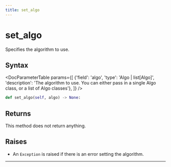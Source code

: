 ```yaml
---
title: set_algo
---
```


# set_algo

Specifies the algorithm to use.

## Syntax

<DocParameterTable params={[
    {'field': 'algo', 'type': 'Algo | list[Algo]', 'description': 'The algorithm to use. You can either pass in a single Algo class, or a list of Algo classes'},
]} />

```python
def set_algo(self, algo) -> None:
```

## Returns

This method does not return anything.

## Raises
- An `Exception` is raised if there is an error setting the algorithm.
---
